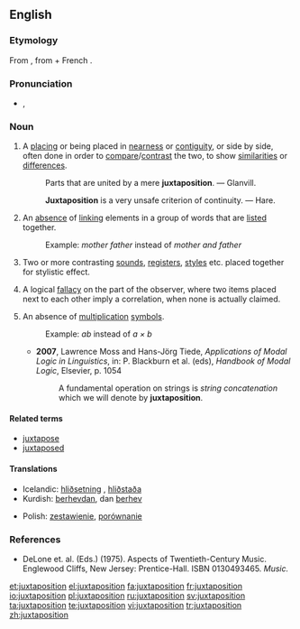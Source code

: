 ==English==
{{wikipedia|dab=Juxtaposition}}

===Etymology===
From {{etyl|fr}} {{term|juxtaposition|lang=fr}}, from {{etyl|la}} {{term|iuxta|iuxtā|near|lang=la}} + French {{term|position||position|lang=fr}}.

===Pronunciation===
* {{a|UK}} {{IPA|/dʒʌk.stə.pəˈzɪʃ.ən/}}, {{SAMPA|/dZVk.st@.p@"zIS.@n/}}
{{rfp|US}}

===Noun===
{{en-noun}}

# A [[place|placing]] or being placed in [[nearness]] or [[contiguity]], or side by side, often done in order to [[compare]]/[[contrast]] the two, to show [[similarity|similarities]] or [[difference]]s.
#: {{rfdate}} Parts that are united by a mere '''juxtaposition'''. — Glanvill.
#: {{rfdate}} '''Juxtaposition''' is a very unsafe criterion of continuity. — Hare.
# {{grammar}} An [[absence]] of [[link]]ing elements in a group of words that are [[list]]ed together.
#: Example: ''mother father'' instead of ''mother and father''
# {{context|arts|literature}} Two or more contrasting [[sound]]s, [[register]]s, [[style]]s etc. placed together for stylistic effect.
# {{logic}} A logical [[fallacy]] on the part of the observer, where two items placed next to each other imply a correlation, when none is actually claimed.
# {{mathematics}} An absence of [[multiplication]] [[symbol]]s.
#: Example: ''ab'' instead of ''a × b''
#* '''2007''', Lawrence Moss and Hans-Jörg Tiede, ''Applications of Modal Logic in Linguistics'', in: P. Blackburn et al. (eds), ''Handbook of Modal Logic'', Elsevier, p. 1054
#*: A fundamental operation on strings is ''string concatenation'' which we will denote by '''juxtaposition'''.

====Related terms====
* [[juxtapose]]
* [[juxtaposed]]

====Translations====
{{trans-top|placing or being placed in nearness or contiguity or side by side}}
{{trans-mid}}
{{trans-bottom}}

{{trans-top|linguistics: absence of linking elements in a group of words that are listed together}}
{{trans-mid}}
{{trans-bottom}}

{{trans-top|music: two or more contrasting sounds, registers, styles etc. placed together for stylistic effect}}
{{trans-mid}}
{{trans-bottom}}

{{trans-top|logic: logical fallacy on the part of the observer}}
{{trans-mid}}
{{trans-bottom}}

{{trans-top|mathematics: absence of multiplication symbols}}
{{trans-mid}}
{{trans-bottom}}

{{checktrans-top}}
* Icelandic: [[hliðsetning]] {{f}}, [[hliðstaða]] {{f}}
* Kurdish: [[berhev|berhevdan]], dan [[berhev]]
{{trans-mid}}
* Polish: [[zestawienie]], [[porównanie]]
{{trans-bottom}}

===References===
* DeLone et. al. (Eds.) (1975). Aspects of Twentieth-Century Music. Englewood Cliffs, New Jersey: Prentice-Hall. ISBN 0130493465.  ''Music.''

[[et:juxtaposition]]
[[el:juxtaposition]]
[[fa:juxtaposition]]
[[fr:juxtaposition]]
[[io:juxtaposition]]
[[pl:juxtaposition]]
[[ru:juxtaposition]]
[[sv:juxtaposition]]
[[ta:juxtaposition]]
[[te:juxtaposition]]
[[vi:juxtaposition]]
[[tr:juxtaposition]]
[[zh:juxtaposition]]